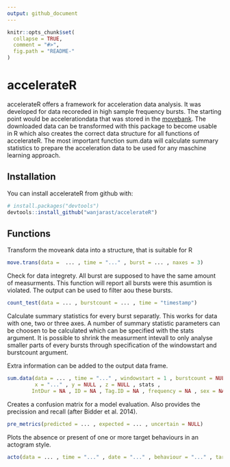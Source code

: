 ```yaml
---
output: github_document
---
```


<!-- README.md is generated from README.Rmd. Please edit that file -->

```r
knitr::opts_chunk$set(
  collapse = TRUE,
  comment = "#>",
  fig.path = "README-"
)
```

# accelerateR

accelerateR offers a framework for acceleration data analysis. It was developed for data recoreded in high sample frequency bursts. The starting point would be accelerationdata that was stored in the [movebank](https://www.movebank.org). The downloaded data can be transformed with this package to become usable in R which also creates the correct data structure for all functions of accelerateR. The most important function sum.data will calculate summary statistics to prepare the acceleration data to be used for any maschine learning approach.   

## Installation

You can install accelerateR from github with:

```r
# install.packages("devtools")
devtools::install_github("wanjarast/accelerateR")
```

## Functions

Transform the moveank data into a structure, that is suitable for R
```r
move.trans(data =  ... , time = "..." , burst = ... , naxes = 3)
```

Check for data integrety. All burst are supposed to have the same amount of measurments. This function will report all bursts were this asumtion is violated. The output can be used to filter aou these bursts.
```r
count_test(data = ... , burstcount = ... , time = "timestamp")
```

Calculate summary statistics for every burst separatly. This works for data with one, two or three axes. A number of summary statistic parameters can be choosen to be calculated which can be specified with the stats argument. It is possible to shrink the measurment intevall to only analyse smaller parts of every bursts through specification of the windowstart and burstcount argument.

Extra information can be added to the output data frame.
```r
sum.data(data = ... , time = "..." , windowstart = 1 , burstcount = NULL, 
         x = "..." , y = NULL , z = NULL , stats , 
        IntDur = NA , ID = NA , Tag.ID = NA , frequency = NA , sex = NA)
```

Creates a confusion matrix for a model evaluation. Also provides the precission and recall (after Bidder et al. 2014).
```r
pre_metrics(predicted = ... , expected = ... , uncertain = NULL)
```

Plots the absence or present of one or more target behaviours in an actogram style.
```r
acto(data = ... , time = "..." , date = "..." , behaviour = "..." , target.bev = ... , daily = FALSE)
```

